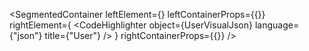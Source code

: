 
<SegmentedContainer
  leftElement={<UserDesc />}
  leftContainerProps={{}}
  rightElement={
    <CodeHighlighter
      object={UserVisualJson}
      language={"json"}
      title={"User"}
    />
  }
  rightContainerProps={{}}
/>

<div
  class={"spacer"}
/>


